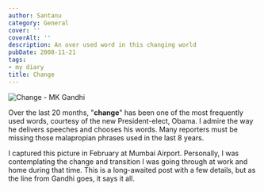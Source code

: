```yaml
---
author: Santanu
category: General
cover: ''
coverAlt: ''
description: An over used word in this changing world
pubDate: 2008-11-21
tags:
- my diary
title: Change
---
```



<Image src={pic1} alt="Change - MK Gandhi"/>

Over the last 20 months, "**change**" has been one of the most frequently used words, courtesy of the new President-elect, Obama. I admire the way he delivers speeches and chooses his words. Many reporters must be missing those malapropian phrases used in the last 8 years.

I captured this picture in February at Mumbai Airport. Personally, I was contemplating the change and transition I was going through at work and home during that time. This is a long-awaited post with a few details, but as the line from Gandhi goes, it says it all.